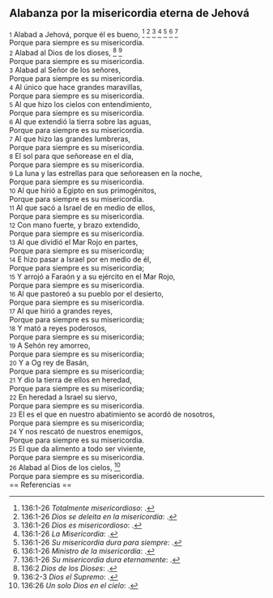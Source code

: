 == Alabanza por la misericordia eterna de Jehová ==

{{anchor|1}} <small>1</small> Alabad a Jehová, porque él es bueno, <ref>136:1-26 ''Totalmente misericordioso'': {{lib|LU|142|3|7}}.</ref> <ref>136:1-26 ''Dios se deleita en la misericordia'': {{lib|LU|143|1|6}}.</ref> <ref>136:1-26 ''Dios es misericordioso'': {{lib|LU|2|5|7}}.</ref> <ref>136:1-26 ''La Misericordia'': {{lib|LU|131|10|6}}.</ref> <ref>136:1-26 ''Su misericordia dura para siempre'': {{lib|LU|131|2|4}}.</ref> <ref>136:1-26 ''Ministro de la misericordia'': {{lib|LU|6|3|2}}.</ref> <ref>136:1-26 ''Su misericordia dura eternamente'': {{lib|LU|2|4|1}}.</ref><br>
Porque para siempre es su misericordia.<br>
{{anchor|2}} <small>2</small> Alabad al Dios de los dioses, <ref>136:2 ''Dios de los Dioses'': {{lib|LU|45|4|10}}.</ref> <ref>136:2-3 ''Dios el Supremo'': {{lib|LU|0|2|12}}.</ref><br>
Porque para siempre es su misericordia.<br>
{{anchor|3}} <small>3</small> Alabad al Señor de los señores,<br>
Porque para siempre es su misericordia.<br>
{{anchor|4}} <small>4</small> Al único que hace grandes maravillas,<br>
Porque para siempre es su misericordia.<br>
{{anchor|5}} <small>5</small> Al que hizo los cielos con entendimiento,<br>
Porque para siempre es su misericordia.<br>
{{anchor|6}} <small>6</small> Al que extendió la tierra sobre las aguas,<br>
Porque para siempre es su misericordia.<br>
{{anchor|7}} <small>7</small> Al que hizo las grandes lumbreras,<br>
Porque para siempre es su misericordia.<br>
{{anchor|8}} <small>8</small> El sol para que señorease en el día,<br>
Porque para siempre es su misericordia.<br>
{{anchor|9}} <small>9</small> La luna y las estrellas para que señoreasen en la noche,<br>
Porque para siempre es su misericordia.<br>
{{anchor|10}} <small>10</small> Al que hirió a Egipto en sus primogénitos,<br>
Porque para siempre es su misericordia.<br>
{{anchor|11}} <small>11</small> Al que sacó a Israel de en medio de ellos,<br>
Porque para siempre es su misericordia.<br>
{{anchor|12}} <small>12</small> Con mano fuerte, y brazo extendido,<br>
Porque para siempre es su misericordia.<br>
{{anchor|13}} <small>13</small> Al que dividió el Mar Rojo en partes,<br>
Porque para siempre es su misericordia;<br>
{{anchor|14}} <small>14</small> E hizo pasar a Israel por en medio de él,<br>
Porque para siempre es su misericordia;<br>
{{anchor|15}} <small>15</small> Y arrojó a Faraón y a su ejército en el Mar Rojo,<br>
Porque para siempre es su misericordia.<br>
{{anchor|16}} <small>16</small> Al que pastoreó a su pueblo por el desierto,<br>
Porque para siempre es su misericordia.<br>
{{anchor|17}} <small>17</small> Al que hirió a grandes reyes,<br>
Porque para siempre es su misericordia;<br>
{{anchor|18}} <small>18</small> Y mató a reyes poderosos,<br>
Porque para siempre es su misericordia;<br>
{{anchor|19}} <small>19</small> A Sehón rey amorreo,<br>
Porque para siempre es su misericordia;<br>
{{anchor|20}} <small>20</small> Y a Og rey de Basán,<br>
Porque para siempre es su misericordia;<br>
{{anchor|21}} <small>21</small> Y dio la tierra de ellos en heredad,<br>
Porque para siempre es su misericordia;<br>
{{anchor|22}} <small>22</small> En heredad a Israel su siervo,<br>
Porque para siempre es su misericordia.<br>
{{anchor|23}} <small>23</small> El es el que en nuestro abatimiento se acordó de nosotros,<br>
Porque para siempre es su misericordia;<br>
{{anchor|24}} <small>24</small> Y nos rescató de nuestros enemigos,<br>
Porque para siempre es su misericordia.<br>
{{anchor|25}} <small>25</small> El que da alimento a todo ser viviente,<br>
Porque para siempre es su misericordia.<br>
{{anchor|26}} <small>26</small> Alabad al Dios de los cielos, <ref>136:26 ''Un solo Dios en el cielo'': {{lib|LU|79|1|9}}.</ref><br>
Porque para siempre es su misericordia.<br>
== Referencias ==

<references />

